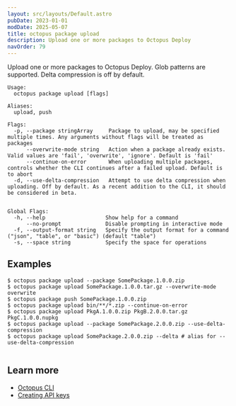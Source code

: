 ```yaml
---
layout: src/layouts/Default.astro
pubDate: 2023-01-01
modDate: 2025-05-07
title: octopus package upload
description: Upload one or more packages to Octopus Deploy
navOrder: 79
---
```


Upload one or more packages to Octopus Deploy. Glob patterns are supported. Delta compression is off by default.

```
Usage:
  octopus package upload [flags]

Aliases:
  upload, push

Flags:
  -p, --package stringArray     Package to upload, may be specified multiple times. Any arguments without flags will be treated as packages
      --overwrite-mode string   Action when a package already exists. Valid values are 'fail', 'overwrite', 'ignore'. Default is 'fail'
      --continue-on-error       When uploading multiple packages, controls whether the CLI continues after a failed upload. Default is to abort
  -d, --use-delta-compression   Attempt to use delta compression when uploading. Off by default. As a recent addition to the CLI, it should be considered in beta.


Global Flags:
  -h, --help                   Show help for a command
      --no-prompt              Disable prompting in interactive mode
  -f, --output-format string   Specify the output format for a command ("json", "table", or "basic") (default "table")
  -s, --space string           Specify the space for operations

```

## Examples

<SamplesInstance />

```
$ octopus package upload --package SomePackage.1.0.0.zip
$ octopus package upload SomePackage.1.0.0.tar.gz --overwrite-mode overwrite
$ octopus package push SomePackage.1.0.0.zip	
$ octopus package upload bin/**/*.zip --continue-on-error
$ octopus package upload PkgA.1.0.0.zip PkgB.2.0.0.tar.gz PkgC.1.0.0.nupkg
$ octopus package upload --package SomePackage.2.0.0.zip --use-delta-compression
$ octopus package upload SomePackage.2.0.0.zip --delta # alias for --use-delta-compression


```

## Learn more

- [Octopus CLI](/docs/octopus-rest-api/cli)
- [Creating API keys](/docs/octopus-rest-api/how-to-create-an-api-key)